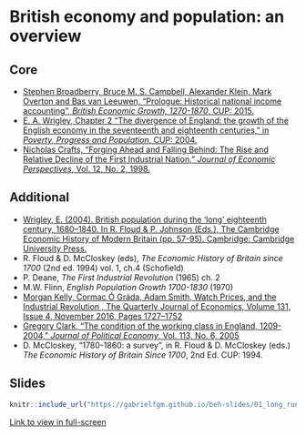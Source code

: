 # British economy and population: an overview

## Core

+ [Stephen Broadberry, Bruce M. S. Campbell, Alexander Klein, Mark Overton and Bas van Leeuwen, "Prologue: Historical national income accounting", *British Economic Growth, 1270-1870*, CUP: 2015.](https://keats.kcl.ac.uk/mod/resource/view.php?id=3063802){target="_blank"}
+ [E. A. Wrigley, Chapter 2 "The divergence of England: the growth of the English economy in the seventeenth and eighteenth centuries," in *Poverty, Progress and Population*, CUP: 2004.](https://ebookcentral.proquest.com/lib/kcl/reader.action?docID=255180&ppg=60){target="_blank"}
+ [Nicholas Crafts, "Forging Ahead and Falling Behind: The Rise and Relative Decline of the First Industrial Nation," *Journal of Economic Perspectives*, Vol. 12, No. 2, 1998.](https://www.jstor.org/stable/2646970){target="_blank"}

## Additional

+ [Wrigley, E. (2004). British population during the ‘long’ eighteenth century, 1680–1840. In R. Floud & P. Johnson (Eds.), The Cambridge Economic History of Modern Britain (pp. 57-95). Cambridge: Cambridge University Press.](https://doi.org/10.1017/CHOL9780521820363.004){target="_blank"}
+ R. Floud & D. McCloskey (eds), *The Economic History of Britain since 1700* (2nd ed. 1994) vol. 1, ch.4 (Schofield)
+ P. Deane, *The First Industrial Revolution* (1965) ch. 2
+ M.W. Flinn, *English Population Growth 1700-1830* (1970)
+ [Morgan Kelly, Cormac Ó Gráda, Adam Smith, Watch Prices, and the Industrial Revolution , The Quarterly Journal of Economics, Volume 131, Issue 4, November 2016, Pages 1727–1752](https://doi.org/10.1093/qje/qjw026){target="_blank"}
+ [Gregory Clark, "The condition of the working class in England, 1209-2004," *Journal of Political Economy*, Vol. 113, No. 6, 2005](https://www.journals.uchicago.edu/doi/10.1086/498123){target="_blank"}
+ D. McCloskey, "1780-1860: a survey", in R. Floud & D. McCloskey (eds.) *The Economic History of Britain Since 1700*, 2nd Ed. CUP: 1994.

## Slides

```r
knitr::include_url("https://gabrielfgm.github.io/beh-slides/01_long_run_overview.html#1")
```

[Link to view in full-screen](https://gabrielfgm.github.io/beh-slides/01_long_run_overview.html#1)
